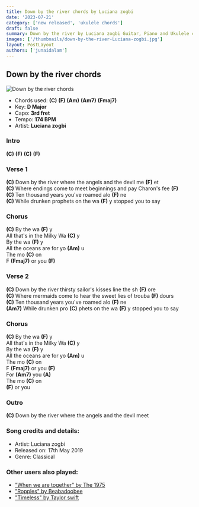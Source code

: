 ```yaml
---
title: Down by the river chords by Luciana zogbi
date: '2023-07-21'
category: ['new released', 'ukulele chords']
draft: false
summary: Down by the river by Luciana zogbi Guitar, Piano and Ukulele chords, Chords used - (C) (F) (Am) (Am7) (Fmaj7) , Capo - 3rd fret , Key - D Major.
images: ['/thumbnails/down-by-the-river-Luciana-zogbi.jpg']
layout: PostLayout
authors: ['junaidalam']
---
```


## Down by the river chords

![Down by the river chords](/thumbnails/down-by-the-river-Luciana-zogbi.jpg)

- Chords used: **(C)** **(F)** **(Am)** **(Am7)** **(Fmaj7)**
- Key: **D Major**
- Capo: **3rd fret**
- Tempo: **174 BPM**
- Artist: **Luciana zogbi**

### Intro

**(C)** **(F)** **(C)** **(F)**

### Verse 1

**(C)** Down by the river where the angels and the devil me **(F)** et\
**(C)** Where endings come to meet beginnings and pay Charon's fee **(F)**\
**(C)** Ten thousand years you've roamed alo **(F)** ne\
**(C)** While drunken prophets on the wa **(F)** y stopped you to say

### Chorus

**(C)** By the wa **(F)** y\
All that's in the Milky Wa **(C)** y\
By the wa **(F)** y\
All the oceans are for yo **(Am)** u\
The mo **(C)** on\
F **(Fmaj7)** or you **(F)**

### Verse 2

**(C)** Down by the river thirsty sailor's kisses line the sh **(F)** ore\
**(C)** Where mermaids come to hear the sweet lies of trouba **(F)** dours\
**(C)** Ten thousand years you've roamed alo **(F)** ne\
**(Am7)** While drunken pro **(C)** phets on the wa **(F)** y stopped you to say

### Chorus

**(C)** By the wa **(F)** y\
All that's in the Milky Wa **(C)** y\
By the wa **(F)** y\
All the oceans are for yo **(Am)** u\
The mo **(C)** on\
F **(Fmaj7)** or you **(F)**\
For **(Am7)** you **(A)**\
The mo **(C)** on\
**(F)** or you

### Outro

**(C)** Down by the river where the angels and the devil meet

### Song credits and details:

- Artist: Luciana zogbi
- Released on: 17th May 2019
- Genre: Classical

### Other users also played:

- ["When we are together" by The 1975](https://www.chordsco.com/chords/when-we-are-together-chords-by-the-1975)
- ["Ropples" by Beabadoobee](https://www.chordsco.com/chords/ripples-chords-by-beabadoobee)
- ["Timeless" by Taylor swift](https://www.chordsco.com/chords/timeless-chords-by-taylor-swift)
